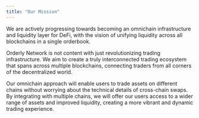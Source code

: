 ```yaml
---
title: "Our Mission"
---
```


We are actively progressing towards becoming an omnichain infrastructure and liquidity layer for DeFi, with the vision of unifying liquidity across all blockchains in a single orderbook. 

Orderly Network is not content with just revolutionizing trading infrastructure. We aim to create a truly interconnected trading ecosystem that spans across multiple blockchains, connecting traders from all corners of the decentralized world. 

Our omnichain approach will enable users to trade assets on different chains without worrying about the technical details of cross-chain swaps. By integrating with multiple chains, we will offer our users access to a wider range of assets and improved liquidity, creating a more vibrant and dynamic trading experience.